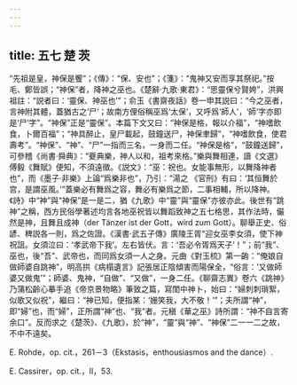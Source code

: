 ```yaml
---
---
---
```

title: 五七 楚 茨
---




“先祖是皇，神保是饗”；《傳》：“保、安也”；《箋》：“鬼神又安而享其祭祀。”按毛、鄭皆誤；“神保”者，降神之巫也。《楚辭·九歌·東君》：“思靈保兮賢姱”，洪興祖註：“説者曰：‘靈保、神巫也’”；俞玉《書齋夜話》卷一申其説曰：“今之巫者，言神附其體，蓋猶古之‘尸’；故南方俚俗稱巫爲‘太保’，又呼爲‘師人’，‘師’字亦即是‘尸’字”。“神保”正是“靈保”。本篇下文又曰：“神保是格，報以介福”，“神嗜飲食，卜爾百福”；“神具醉止，皇尸載起，鼓鐘送尸，神保聿歸”，“神嗜飲食，使君壽考”。“神保”、“神”、“尸”一指而三名，一身而二任。“神保是格”，“鼓鐘送歸”，可參稽《尚書·舜典》：“夔典樂，神人以和，祖考來格。”樂與舞相連，讀《文選》傅毅《舞賦》便知，不須遠徵。《説文》：“巫：祝也。女能事無形，以舞降神者也”，而《墨子·非樂》上論“爲樂非也”，乃引：“湯之 《官刑》有曰：‘其恒舞於宫，是謂巫風。’”蓋樂必有舞爲之容，舞必有樂爲之節，二事相輔，所以降神。《詩》中“神”與“神保”是一是二，猶《九歌》中“靈”與“靈保”亦彼亦此。後世有“跳神”之稱，西方民俗學著述均言各地巫祝皆以舞蹈致神之五七格思，其作法時，儼然是神，且舞且成神（der Tänzer ist der Gott，wird zum Gott）。聊舉正史、俗諺、稗説各一則，爲之佐證。《漢書·武五子傳》廣陵王胥“迎女巫李女須，使下神祝詛。女須泣曰：‘孝武帝下我’。左右皆伏。言：‘吾必令胥爲天子’！”；前“我”、巫也，後“吾”、武帝也，而同爲女須一人之身。元曲《對玉梳》第一齣：“俺娘自做師婆自跳神”，明高拱《病榻遺言》記張居正陰傾害而陽保全，“俗言：‘又做師婆又做鬼’”；師婆、鬼神，“自做”、“又做”，一身二任。《聊齋志異》卷六《跳神》乃蒲松齡心摹手追《帝京景物略》筆致之篇，寫閨中神卜，始曰：“婦刺刺瑣絮，似歌又似祝”，繼曰：“神已知，便指某：‘姗笑我，大不敬！’”；夫所謂“神”，即“婦”也，而“婦”，正所謂“神”也、“我”者。元稹《華之巫》詩所謂：“神不自言寄余口”。反而求之《楚茨》、《九歌》，於“神”，“靈”與“神”、“神保”二一一二之故，不中不遠矣。

E. Rohde，op. cit.，261－3（Ekstasis，enthousiasmos and the dance）.

E. Cassirer，op. cit.，II，53.